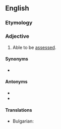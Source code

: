 ==English==

===Etymology===
{{suffix|assess|able|lang=en}}

===Adjective===
{{en-adj}}

# Able to be [[assess]]ed.

====Synonyms====
* {{l|en|measurable}}

====Antonyms====
* {{l|en|unassessable}}
* {{l|en|nonassessable}}

====Translations====
{{trans-top|able to be assessed}}
* Bulgarian: {{t|bg|облагаем|tr=oblagaem}}
{{trans-mid}}
{{trans-bottom}}